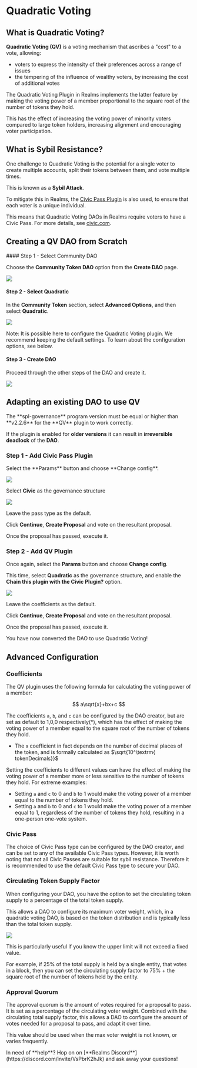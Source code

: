 
# Quadratic Voting

## What is Quadratic Voting?

**Quadratic Voting (QV)** is a voting mechanism that ascribes a "cost" to a vote, allowing:
- voters to express the intensity of their preferences across a range of issues
- the tempering of the influence of wealthy voters, by increasing the cost of additional votes

The Quadratic Voting Plugin in Realms implements the latter feature by making the voting power of a
member proportional to the square root of the number of tokens they hold. 

This has the effect of increasing the voting power of minority voters compared to large token holders,
increasing alignment and encouraging voter participation.

## What is Sybil Resistance?

One challenge to Quadratic Voting is the potential for a single voter to create multiple accounts, split their
tokens between them, and vote multiple times.

This is known as a **Sybil Attack**.

To mitigate this in Realms, the [Civic Pass Plugin](civic.md) is also used, to ensure that each voter is a unique individual.

This means that Quadratic Voting DAOs in Realms require voters to have a Civic Pass. For more details, see [civic.com](https://civic.com).

## Creating a QV DAO from Scratch

<Steps>
#### Step 1 - Select Community DAO

Choose the **Community Token DAO** option from the **Create DAO** page.

![](../source/qv/qv1.png)

#### Step 2 - Select Quadratic

In the **Community Token** section, select **Advanced Options**,
and then select **Quadratic**.

![](../source/qv/qv2.png)

Note: It is possible here to configure the Quadratic Voting plugin. We recommend keeping the default settings.
To learn about the configuration options, see below.

#### Step 3 - Create DAO

Proceed through the other steps of the DAO and create it.

![](../source/qv/qv3.png)
</Steps>

## Adapting an existing DAO to use QV

<Callout type="error" emoji="🚨">
The **spl-governance** program version must be equal or higher than **v2.2.6** for the **QV** plugin to work correctly.

If the plugin is enabled for **older versions** it can result in **irreversible deadlock** of the **DAO**.
</Callout>

### Step 1 - Add Civic Pass Plugin

<Steps>
Select the **Params** button and choose **Change config**.

![](../source/qv/qv4.png)

Select **Civic** as the governance structure

![](../source/qv/qv5.png)

Leave the pass type as the default.

Click **Continue**, **Create Proposal** and vote on the resultant proposal.

Once the proposal has passed, execute it.

### Step 2 - Add QV Plugin

Once again, select the **Params** button and choose **Change config**.

This time, select **Quadratic** as the governance structure, and enable the
**Chain this plugin with the Civic Plugin?** option.

![](../source/qv/qv6.png)

Leave the coefficients as the default.

Click **Continue**, **Create Proposal** and vote on the resultant proposal.

Once the proposal has passed, execute it.

You have now converted the DAO to use Quadratic Voting!
</Steps>

## Advanced Configuration

### Coefficients

The QV plugin uses the following formula for calculating the voting power of a member:

$$
a\sqrt{x}+bx+c
$$

The coefficients `a`, `b`, and `c` can be configured by the DAO creator, but are set as default to 1,0,0 respectively(*),
which has the effect of making the voting power of a member equal to the square root of the number of tokens they hold.

* The `a` coefficient in fact depends on the number of decimal places of the token, and is formally calculated as $\sqrt{10^\textrm{ tokenDecimals}}$

Setting the coefficients to different values can have the effect of making the voting power of a member more or less sensitive to the number of tokens they hold.
For extreme examples:

- Setting `a` and `c` to 0 and `b` to 1 would make the voting power of a member equal to the number of tokens they hold.
- Setting `a` and `b` to 0 and `c` to 1 would make the voting power of a member equal to 1,
regardless of the number of tokens they hold, resulting in a one-person one-vote system.

### Civic Pass

The choice of Civic Pass type can be configured by the DAO creator, and can be set to any of the available Civic Pass types.
However, it is worth noting that not all Civic Passes are suitable for sybil resistance. Therefore it is recommended to 
use the default Civic Pass type to secure your DAO.

### Circulating Token Supply Factor

When configuring your DAO, you have the option to set the circulating token supply to a percentage of the total
token supply.

This allows a DAO to configure its maximum voter weight, which, in a quadratic voting DAO, is based on the
token distribution and is typically less than the total token supply.

![](../source/qv/qv7.png)

This is particularly useful if you know the upper limit will not exceed a fixed value.

For example, if 25% of the total supply is held by a single entity, that votes in a block, then
you can set the circulating supply factor to 75% + the square root of the number of tokens held by the entity.

### Approval Quorum

The approval quorum is the amount of votes required for a proposal to pass. It is set as a percentage of the circulating
voter weight. Combined with the circulating total supply factor, this allows a DAO to configure the amount of votes
needed for a proposal to pass, and adapt it over time.

This value should be used when the max voter weight is not known, or varies frequently.

<Callout type="default" emoji="👉">
In need of **help**? Hop on on [**Realms Discord**](https://discord.com/invite/VsPbrK2hJk) and ask away your questions!
</Callout>